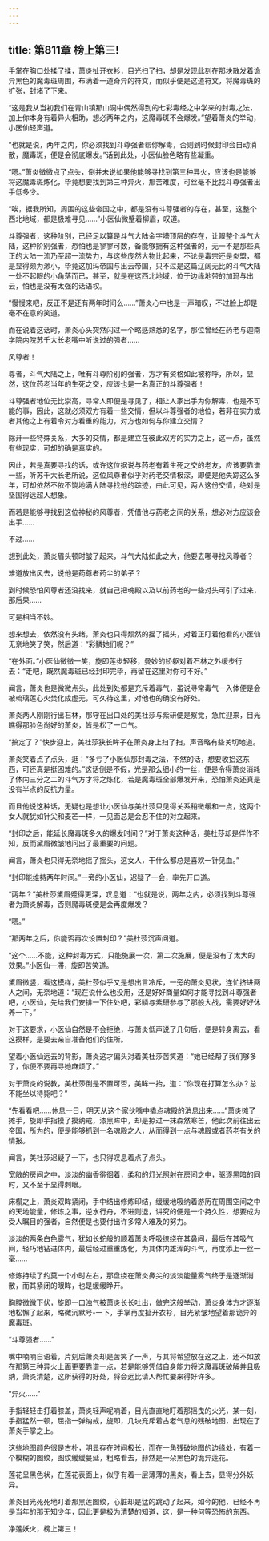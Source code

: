 ```yaml
---
---
---
```

title: 第811章 榜上第三!
---



手掌在胸口处揉了揉，萧炎扯开衣衫，目光扫了扫，却是发现此刻在那块散发着诡异黑色的魔毒斑周围，布满着一道奇异的符文，而似乎便是这道符文，将魔毒斑的扩张，封堵了下来。

“这是我从当初我们在青山镇那山洞中偶然得到的七彩毒经之中学来的封毒之法，加上你本身有着异火相助，想必两年之内，这魔毒斑不会爆发。”望着萧炎的举动，小医仙轻声道。

“也就是说，两年之内，你必须找到斗尊强者帮你解毒，否则到时候封印会自动消散，魔毒斑，便是会彻底爆发。”话到此处，小医仙脸色略有些凝重。

“嗯。”萧炎微微点了点头，倒并未说如果他能够寻找到第三种异火，应该也是能够将这魔毒斑炼化，毕竟想要找到第三种异火，那苦难度，可丝毫不比找斗尊强者出手低多少。

“唉，据我所知，周围的这些帝国之中，都是没有斗尊强者的存在，甚至，这整个西北地域，都是极难寻见……”小医仙微蹙着柳眉，叹道。

斗尊强者，这种阶别，已经足以算是斗气大陆金字塔顶层的存在，让眼整个斗气大陆，这种阶别强者，恐怕也是寥寥可数，备能够拥有这种强者的，无一不是那些真正的大陆一流乃至超一流势力，与这些庞然大物比起来，不论是毒宗还是炎盟，都是显得颇为渺小，毕竟这加玛帝国与出云帝国，只不过是这篇辽阔无比的斗气大陆一处不起眼的小角落而已，甚至，就是在这西北地域，位于边缘地带的加玛与出云，怕也是没有太强的话语权。

“慢慢来吧，反正不是还有两年时间么……”萧炎心中也是一声暗叹，不过脸上却是毫不在意的笑道。

而在说着这话时，萧炎心头突然闪过一个略感熟悉的名字，那位曾经在药老与迦南学院内院苏千大长老嘴中听说过的强者……

风尊者！

尊者，斗气大陆之上，唯有斗尊阶别的强者，方才有资格如此被称呼，所以，显然，这位药老当年的生死之交，应该也是一名真正的斗尊强者！

斗尊强者地位无比崇高，寻常人即便是寻见了，相让人家出手为你解毒，也是不可能的事，因此，这就必须双方有着一些交情，但以斗尊强者的地位，若非在实力或者其他之上有着令对方看重的能力，对方也如何与你建立交情？

除开一些特殊关系，大多的交情，都是建立在彼此双方的实力之上，这一点，虽然有些现实，可却的确是真实的。

因此，若是真要寻找的话，或许这位据说与药老有着生死之交的老友，应该要靠谱一些，听苏千大长老所说，这位风尊者似乎对药老交情极深，即便是他失踪这么多年，可却依然不依不饶地满大陆寻找他的踪迹，由此可见，两人这份交情，绝对是坚固得远超人想象。

而若是能够寻找到这位神秘的风尊者，凭借他与药老之间的关系，想必对方应该会出手……

不过……

想到此处，萧炎眉头顿时皱了起来，斗气大陆如此之大，他要去哪寻找风尊者？

难道放出风去，说他是药尊者药尘的弟子？

到时候恐怕风尊者还没找来，就自己把魂殿以及以前药老的一些对头可引了过来，那后果……

可是相当不妙。

想来想去，依然没有头绪，萧炎也只得颓然的摇了摇头，对着正盯着他看的小医仙无奈地笑了笑，然后道：“彩鳞她们呢？”

“在外面。”小医仙微微一笑，旋即莲步轻移，曼妙的娇躯对着石林之外缓步行去：“走吧，既然魔毒斑已经封印完毕，再留在这里对你可不好。”

闻言，萧炎也是微微点头，此处到处都是充斥着毒气，虽说寻常毒气一入体便是会被琉璃莲心火焚化成虚无，可久待这里，对他也的确没有好处。

萧炎两人刚刚行出石林，那守在出口处的美杜莎与紫研便是察觉，急忙迎来，目光瞧得那脸色尚好的萧炎，皆是松了一口气。

“搞定了？”快步迎上，美杜莎狭长眸子在萧炎身上扫了扫，声音略有些关切地道。

萧炎笑着点了点头，逛：“多亏了小医仙那封毒之法，不然的话，想要收拾这东西，可还真是挺困难的。”这话倒是不假，光是那么细小的一丝，便是令得萧炎消耗了体内三分之二的斗气方才将之炼化，若是魔毒斑全部爆发开来，恐怕萧炎还真是没有半点的反抗力量。

而且他说这种话，无疑也是想让小医仙与美杜莎只见得关系稍微缓和一点，这两个女人就犹如针尖和麦芒一样，一见面总是会忍不住的对立起来。

“封印之后，能延长魔毒斑多久的爆发时间？”对于萧炎这种话，美杜莎却是佯作不知，反而黛眉微皱地问出了最重要的问题。

闻言，萧炎也只得无奈地摇了摇头，这女人，干什么都总是喜欢一针见血。”

“封印能维持两年时间。”一旁的小医仙，迟疑了一会，率先开口道。

“两年？”美杜莎黛眉蹙得更深，叹息道：“也就是说，两年之内，必须找到斗尊强者为萧炎解毒，否则魔毒斑便是会再度爆发？

“嗯。”

“那两年之后，你能否再次设置封印？”美杜莎沉声问道。

“这个……不能，这种封毒方式，只能施展一次，第二次施展，便是没有了太大的效果。”小医仙一滞，旋即苦笑道。

黛眉微竖，看这模样，美杜莎似乎又是想出言冷斥，一旁的萧炎见状，连忙挤进两人之间，无奈地道：“现在说什么也没用，还是好好商量如何才能寻找到斗尊强者吧，小医仙，先给我们安排一下住处吧，彩鳞与紫研参与了那般大战，需要好好休养一下。”

对于这要求，小医仙自然是不会拒绝，与萧炎低声说了几句后，便是转身离去，看这摸样，是要去亲自准备他们的住所。

望着小医仙远去的背影，萧炎这才偏头对着美杜莎苦笑道：“她已经帮了我们够多了，你便不要再寻她麻烦了。”

对于萧炎的说教，美杜莎倒是不置可否，美眸一抬，道：“你现在打算怎么办？总不能坐以待毙吧？”

“先看看吧……休息一日，明天从这个家伙嘴中撬点魂殿的消息出来……”萧炎摊了摊手，旋即手指摸了摸纳戒，漆黑眸中，却是掠过一抹森然寒芒，他此次前往出云帝国，所为的，便是能够抓到一名魂殿之人，从而得到一点与魂殿或者药老有关的情报。

闻言，美杜莎迟疑了一下，也只得叹息着点了点头。

宽敞的房间之中，淡淡的幽香徘徊着，柔和的灯光照射在房间之中，驱逐黑暗的同时，又不至于显得刺眼。

床榻之上，萧炎双眸紧闭，手中结出修炼印结，缓缓地吸纳着游历在周围空间之中的天地能量，修炼之事，逆水行舟，不进则退，讲究的便是一个持久性，想要成为受人瞩目的强者，自然便是也要付出许多常人难及的努力。

淡淡的两条白色雾气，犹如长蛇般的顺着萧炎呼吸缭绕在其鼻间，最后在其吸气间，轻巧地钻进体内，最后经过重重炼化，为其体内雄浑的斗气，再度添上一丝一毫……

修炼持续了约莫一个小时左右，那盘绕在萧炎鼻尖的淡淡能量雾气终于是逐渐消散，而其紧闭的眼眸，也是缓缓睁开。

胸膛微微下伏，旋即一口浊气被萧炎长长吐出，做完这般举动，萧炎身体方才逐渐地松懈了起来，略微沉默号-一下，手掌再度扯开衣衫，目光紧皱地望着那诡异的魔毒斑。

“斗尊强者……”

嘴中喃喃自语着，片刻后萧炎却是苦笑了一声，与其将希望放在这之上，还不如放在那第三种异火上面更要靠谱一点，若是能够凭借自身能力将这魔毒斑破解并且吸纳，萧炎清楚，这所获得的好处，将会远比请人帮忙要来得好许多。

“异火……”

手指轻轻击打着膝盖，萧炎轻声呢喃着，目光直直地盯着那摇曳的火光，某一刻，手指猛然一顿，屈指一弹纳戒，旋即，几块充斥着古老气息的残破地图，出现在了萧炎手掌之上。

这些地图颜色很是古朴，明显存在时间极长，而在一角残破地图的边缘处，有着一个模糊的图纹，图纹缓缓蔓延，粗略看去，赫然是一朵黑色的诡异莲花。

莲花呈黑色状，在莲花表面上，似乎有着一层薄薄的黑炎，看上去，显得分外妖异。

萧炎目光死死地盯着那黑莲图纹，心脏却是猛的跳动了起来，如今的他，已经不再是当年的那无知少年，因此更是极为清楚的知道，这，是一种何等恐怖的东西。

净莲妖火，榜上第三！